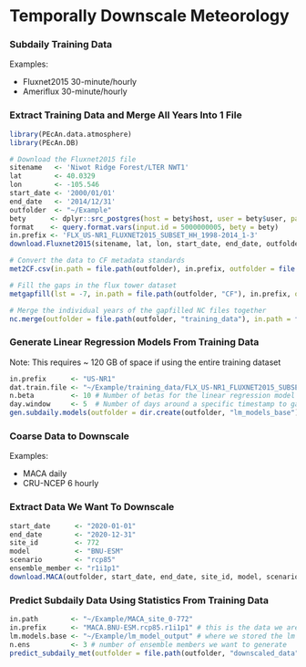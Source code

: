 Temporally Downscale Meteorology
===============


### Subdaily Training Data

Examples:

* Fluxnet2015 30-minute/hourly
* Ameriflux 30-minute/hourly

### Extract Training Data and Merge All Years Into 1 File 

```r
library(PEcAn.data.atmosphere)
library(PEcAn.DB)

# Download the Fluxnet2015 file
sitename   <- 'Niwot Ridge Forest/LTER NWT1'
lat        <- 40.0329
lon        <- -105.546
start_date <- '2000/01/01'
end_date   <- '2014/12/31'
outfolder  <- "~/Example"
bety      <- dplyr::src_postgres(host = bety$host, user = bety$user, password = bety$password, dbname = bety$dbname)
format    <- query.format.vars(input.id = 5000000005, bety = bety)
in.prefix <- 'FLX_US-NR1_FLUXNET2015_SUBSET_HH_1998-2014_1-3'
download.Fluxnet2015(sitename, lat, lon, start_date, end_date, outfolder, username = 'pecan', overwrite = FALSE)

# Convert the data to CF metadata standards
met2CF.csv(in.path = file.path(outfolder), in.prefix, outfolder = file.path(outfolder, "CF"), start_date, end_date, format, lat, lon) 

# Fill the gaps in the flux tower dataset
metgapfill(lst = -7, in.path = file.path(outfolder, "CF"), in.prefix, outfolder = file.path(outfolder, "gapfill"), start_date, end_date)

# Merge the individual years of the gapfilled NC files together 
nc.merge(outfolder = file.path(outfolder, "training_data"), in.path = file.path(outfolder, "gapfill"), in.prefix, start_date, end_date, upscale = "hour")
```

### Generate Linear Regression Models From Training Data 

Note: This requires ~ 120 GB of space if using the entire training dataset
```r
in.prefix      <- "US-NR1"
dat.train.file <- "~/Example/training_data/FLX_US-NR1_FLUXNET2015_SUBSET_HH_1998-2014_1-3_dat.train.nc" 
n.beta         <- 10 # Number of betas for the linear regression model to create, we'll choose 10 for time's sake
day.window     <- 5  # Number of days around a specific timestamp to gather statistics from (at the same timestamp)
gen.subdaily.models(outfolder = dir.create(outfolder, "lm_models_base"), dat.train.file, in.prefix, n.beta, day.window)
```

### Coarse Data to Downscale

Examples:

* MACA daily
* CRU-NCEP 6 hourly

### Extract Data We Want To Downscale

```r
start_date      <- "2020-01-01"
end_date        <- "2020-12-31"
site_id         <- 772
model           <- "BNU-ESM"
scenario        <- "rcp85"
ensemble_member <- "r1i1p1"
download.MACA(outfolder, start_date, end_date, site_id, model, scenario, ensemble_member)

```

### Predict Subdaily Data Using Statistics From Training Data 

```r
in.path        <- "~/Example/MACA_site_0-772"
in.prefix      <- "MACA.BNU-ESM.rcp85.r1i1p1" # this is the data we are going to downscale
lm.models.base <- "~/Example/lm_model_output" # where we stored the lm models
n.ens          <- 3 # number of ensemble members we want to generate
predict_subdaily_met(outfolder = file.path(outfolder, "downscaled_data"), in.path, in.prefix, lm.models.base, n.ens, start_date, end_date)
```
